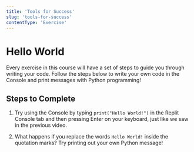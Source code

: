 ```yaml
---
title: 'Tools for Success'
slug: 'tools-for-success'
contentType: 'Exercise'
---
```


# Hello World

Every exercise in this course will have a set of steps to guide you through writing your code.
Follow the steps below to write your own code in the Console and print messages with Python
programming!

## Steps to Complete

1. Try using the Console by typing `print("Hello World!")` in the Replit Console tab and then
   pressing Enter on your keyboard, just like we saw in the previous video.

2. What happens if you replace the words `Hello World!` inside the quotation marks? Try printing out
   your own Python message!

<Exercise contentSrc="@makeschool2/T1-HelloWorld" />
